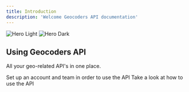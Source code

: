 ```yaml
---
title: Introduction
description: 'Welcome Geocoders API documentation'
---
```


<img
  className="block dark:hidden"
  src="/images/hero.png"
  alt="Hero Light"
/>
<img
  className="hidden dark:block"
  src="/images/hero.png"
  alt="Hero Dark"
/>

## Using Geocoders API

All your geo-related API's in one place.

<CardGroup cols={2}>
  <Card
    title="Create a developer account"
    icon="pen-to-square"
    href="https://dashboard.geocoders.io"
  >
    Set up an account and team in order to use the API
  </Card>
  <Card
    title="Visit API reference"
    icon="code"
    href="/api-reference"
  >
    Take a look at how to use the API
  </Card>
</CardGroup>

